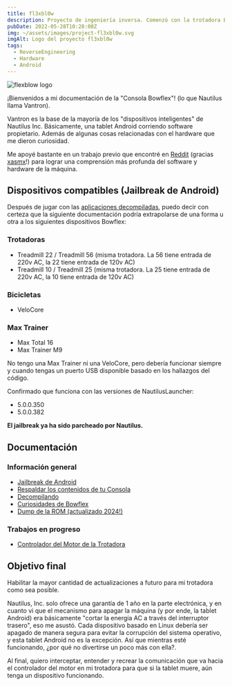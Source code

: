 ```yaml
---
title: fl3xbl0w
description: Proyecto de ingeniería inversa. Comenzó con la trotadora Bowflex Treadmill 22 pero terminó generalizándose para cualquier máquina con Android vendida por Nautilus Inc. (Nautilus, Bowflex, Schwinn).
pubDate: 2022-05-28T10:28:00Z
img: ~/assets/images/project-fl3xbl0w.svg
imgAlt: Logo del proyecto fl3xbl0w
tags:
  - ReverseEngineering
  - Hardware
  - Android
---
```



<Image src={HeaderImage} alt="flexblow logo" format="webp" width={800} />

¡Bienvenidos a mi documentación de la "Consola Bowflex"! (lo que Nautilus llama Vantron).

Vantron es la base de la mayoría de los "dispositivos inteligentes" de Nautilus Inc. Básicamente, una tablet Android corriendo software propietario. Además de algunas cosas relacionadas con el hardware que me dieron curiosidad.

Me apoyé bastante en un trabajo previo que encontré en [Reddit](https://www.reddit.com/r/Bowflex/comments/mi8wdo/unlocking_bowflex_velocore/) (gracias [xasmx](https://www.reddit.com/user/xasmx/)!) para lograr una comprensión más profunda del software y hardware de la máquina.

## Dispositivos compatibles (Jailbreak de Android)

Después de jugar con las <a href="/es/projects/fl3xbl0w/decompiling" target="_self">aplicaciones decompiladas</a>, puedo decir con certeza que la siguiente documentación podría extrapolarse de una forma u otra a los siguientes dispositivos Bowflex:

### Trotadoras

- Treadmill 22 / Treadmill 56 (misma trotadora. La 56 tiene entrada de 220v AC, la 22 tiene entrada de 120v AC)
- Treadmill 10 / Treadmill 25 (misma trotadora. La 25 tiene entrada de 220v AC, la 10 tiene entrada de 120v AC)

### Bicicletas

- VeloCore

### Max Trainer

- Max Total 16
- Max Trainer M9

No tengo una Max Trainer ni una VeloCore, pero debería funcionar siempre y cuando tengas un puerto USB disponible basado en los hallazgos del código.

Confirmado que funciona con las versiones de NautilusLauncher:

- 5.0.0.350
- 5.0.0.382

**El jailbreak ya ha sido parcheado por Nautilus.**

## Documentación

### Información general

- <a href="/es/projects/fl3xbl0w/jailbreak" target="_self">
    Jailbreak de Android
  </a>
- <a href="/es/projects/fl3xbl0w/backup" target="_self">
    Respaldar los contenidos de tu Consola
  </a>
- <a href="/es/projects/fl3xbl0w/decompiling" target="_self">
    Decompilando
  </a>
- <a href="/es/projects/fl3xbl0w/quirks" target="_self">
    Curiosidades de Bowflex
  </a>
- <a href="/es/projects/fl3xbl0w/romdump" target="_self">
    Dump de la ROM (actualizado 2024!)
  </a>

### Trabajos en progreso

- <a href="/es/projects/fl3xbl0w/treadmotor" target="_self">
    Controlador del Motor de la Trotadora
  </a>

## Objetivo final

Habilitar la mayor cantidad de actualizaciones a futuro para mi trotadora como sea posible.

Nautilus, Inc. solo ofrece una garantía de 1 año en la parte electrónica, y en cuanto vi que el mecanismo para apagar la máquina (y por ende, la tablet Android) era básicamente "cortar la energía AC a través del interruptor trasero", eso me asustó. Cada dispositivo basado en Linux debería ser apagado de manera segura para evitar la corrupción del sistema operativo, y esta tablet Android no es la excepción. Así que mientras esté funcionando, ¿por qué no divertirse un poco más con ella?.

Al final, quiero interceptar, entender y recrear la comunicación que va hacia el controlador del motor en mi trotadora para que si la tablet muere, aún tenga un dispositivo funcionando.
